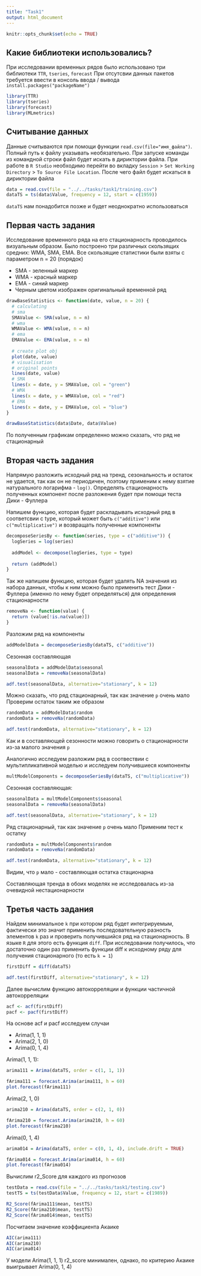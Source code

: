 ```yaml
---
title: "Task1"
output: html_document
---
```


```r
knitr::opts_chunk$set(echo = TRUE)
```

## Какие библиотеки использовались?

При исследовании временных рядов было использовано три библиотеки `TTR`, `tseries`, `forecast` При отсутсвии данных пакетов требуется ввести в консоль ввода / вывода `install.packages("packageName")`

```r
library(TTR)
library(tseries)
library(forecast)
library(MLmetrics)
```

## Считывание данных

Данные считываются при помощи функции `read.csv(file="имя_файла")`. Полный путь к файлу указывать необязательно. При запуске команды из командной строки файл будет искать в дириктории файла. При работе в `R Studio` необходимо перейти во вкладку `Session` > `Set Working Directory` > `To Source File Location`. После чего файл будет искаться в дириктории файла

```r
data = read.csv(file = "../../tasks/task1/training.csv")
dataTS = ts(data$Value, frequency = 12, start = c(1959))
```

`dataTS` нам понадобится позже и будет неоднократно использоваться

## Первая часть задания

Исследование временного ряда на его стационарность проводилось визуальным образом. Было построено три различных скользящих средних: WMA, SMA, EMA. Все скользящие статистики были взяты с параметром n = 20 (порядок)

* SMA - зеленный маркер
* WMA - красный маркер
* EMA - синий маркер
* Черным цветом изображен оригинальный временной ряд

```r
drawBaseStatistics <- function(date, value, n = 20) {
  # calculating
  # sma 
  SMAValue <- SMA(value, n = n)
  # wma
  WMAValue <- WMA(value, n = n)
  # ema
  EMAValue <- EMA(value, n = n)
  
  # create plot obj
  plot(date, value)
  # visualisation
  # original points
  lines(date, value)
  # SMA
  lines(x = date, y = SMAValue, col = "green")
  # WMA
  lines(x = date, y = WMAValue, col = "red")
  # EMA
  lines(x = date, y = EMAValue, col = "blue")
}

drawBaseStatistics(data$Date, data$Value)
```

По полученным графикам определенно можно сказать, что ряд не стационарный

## Вторая часть задания

Напрямую разложить исходный ряд на тренд, сезональность и остаток не удается, так как он не периодичен, поэтому применим к нему взятие натурального логарифма - `log()`. Определять стационарность полученных компонент после разложения будет при помощи теста Дики - Фуллера

Напишем функцию, которая будет раскладывать исходный ряд в соответсвии с type, который может быть `c("additive")` или `c("multiplicative")` и возвращать полученные компоненты

```r
decomposeSeriesBy <- function(series, type = c("additive")) {
  logSeries = log(series)
  
  addModel <- decompose(logSeries, type = type)
  
  return (addModel)
}
```

Так же напишем функцию, которая будет удалять NA значения из набора данных, чтобы к ним можно было применить тест Дики - Фуллера (именно по нему будет определяться) для определения стационарности

```r
removeNa <- function(value) {
  return (value[!is.na(value)])
}
```

Разложим ряд на компоненты

```r
addModelData = decomposeSeriesBy(dataTS, c("additive"))
```

Сезонная составляющая

```r
seasonalData = addModelData$seasonal
seasonalData = removeNa(seasonalData)

adf.test(seasonalData, alternative="stationary", k = 12)
```

Можно сказать, что ряд стационарный, так как значение `p` очень мало
Проверим остаток таким же образом

```r
randomData = addModelData$random
randomData = removeNa(randomData)

adf.test(randomData, alternative="stationary", k = 12)
```

Как и в составляющей сезонности можно говорить о стационарности из-за малого значения `p`

Аналогично исследуем разложим ряд в соотвествии с мультипликативной моделью и исследуем получившиеся компоненты

```r
multModelComponents = decomposeSeriesBy(dataTS, c("multiplicative"))
```

Сезонная составляющая:

```r
seasonalData = multModelComponents$seasonal
seasonalData = removeNa(seasonalData)

adf.test(seasonalData, alternative="stationary", k = 12)
```

Ряд стационарный, так как значение `p` очень мало
Применим тест к остатку

```r
randomData = multModelComponents$random
randomData = removeNa(randomData)

adf.test(randomData, alternative="stationary", k = 12)
```

Видим, что `p` мало - составляющая остатка стационарна

Составляющая тренда в обоих моделях не исследовалась из-за очевидной нестационарности

## Третья часть задания

Найдем минимальное `k` при котором ряд будет интегрируемым, фактически это значит применить последовательную разность элементов `k` раз и проверить получившийся ряд на стационарность. В языке `R` для этого есть функция `diff`. При исследовании получилось, что достаточно один раз применить функции diff к исходному ряду для получения стационарного (то есть `k = 1`)

```r
firstDiff = diff(dataTS)

adf.test(firstDiff, alternative="stationary", k = 12)
```

Далее вычислим функцию автокорреляции и функции частичной автокорреляции

```r
acf <- acf(firstDiff)
pacf <- pacf(firstDiff)
```

На основе acf и pacf исследуем случаи

* Arima(1, 1, 1)
* Arima(2, 1, 0)
* Arima(0, 1, 4)

Arima(1, 1, 1):
```r
arima111 = Arima(dataTS, order = c(1, 1, 1))

fArima111 = forecast.Arima(arima111, h = 60)
plot.forecast(fArima111)
```

Arima(2, 1, 0)
```r
arima210 = Arima(dataTS, order = c(2, 1, 0))

fArima210 = forecast.Arima(arima210, h = 60)
plot.forecast(fArima210)
```

Arima(0, 1, 4)
```r
arima014 = Arima(dataTS, order = c(0, 1, 4), include.drift = TRUE)

fArima014 = forecast.Arima(arima014, h = 60)
plot.forecast(fArima014)
```

Вычислим r2_Score для каждого из прогнозов

```r
testData = read.csv(file = "../../tasks/task1/testing.csv")
testTS = ts(testData$Value, frequency = 12, start = c(1989))

R2_Score(fArima111$mean, testTS)
R2_Score(fArima210$mean, testTS)
R2_Score(fArima014$mean, testTS)
```

Посчитаем значение коэффициента Акаике

```r
AIC(arima111)
AIC(arima210)
AIC(arima014)
```

У модели Arima(1, 1, 1) r2_score минимален, однако, по критерию Акаике выигрывает Arima(0, 1, 4)